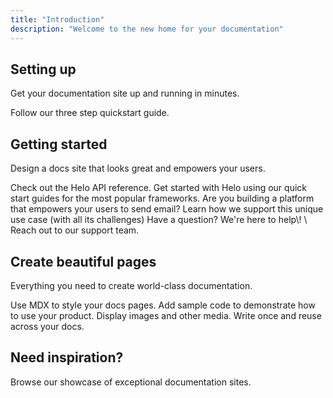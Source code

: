 ```yaml
---
title: "Introduction"
description: "Welcome to the new home for your documentation"
---
```


## Setting up

Get your documentation site up and running in minutes.

<Card title="Start here" icon="rocket" horizontal href="/quickstart">
  Follow our three step quickstart guide.
</Card>

## Getting started

Design a docs site that looks great and empowers your users.

<Columns cols={2}>
  <Card title="API documentation" icon="terminal" iconType="solid" href="/api" cta="Read the docs ">
    Check out the Helo API reference.
  </Card>
  <Card title="Quick start guides" icon="rocket" iconType="solid" href="/essentials/settings">
    Get started with Helo using our quick start guides for the most popular frameworks.
  </Card>
  <Card title="Sending on behalf of others" icon="chart-network" href="/essentials/navigation">
    Are you building a platform that empowers your users to send email? Learn how we support this unique use case (with all its challenges)
  </Card>
  <Card title="Contact support" icon="hand-holding-heart" href="/api-reference/introduction">
    Have a question? We're here to help\! \
    Reach out to our support team.
  </Card>
  <Card title="New Card" icon="sparkles">
    
  </Card>
</Columns>

## Create beautiful pages

Everything you need to create world-class documentation.

<Columns cols={2}>
  <Card title="Write with MDX" icon="pen-fancy" href="/essentials/markdown">
    Use MDX to style your docs pages.
  </Card>
  <Card title="Code samples" icon="code" href="/essentials/code">
    Add sample code to demonstrate how to use your product.
  </Card>
  <Card title="Images" icon="image" href="/essentials/images">
    Display images and other media.
  </Card>
  <Card title="Reusable snippets" icon="recycle" href="/essentials/reusable-snippets">
    Write once and reuse across your docs.
  </Card>
</Columns>

## Need inspiration?

<Card title="See complete examples" icon="stars" href="https://mintlify.com/customers">
  Browse our showcase of exceptional documentation sites.
</Card>